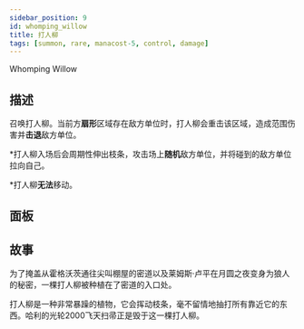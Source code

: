 ```yaml
---
sidebar_position: 9
id: whomping_willow
title: 打人柳
tags: [summon, rare, manacost-5, control, damage]
---
```


Whomping Willow

<!--truncate-->



<CardBasics cardKey={id}/>


## 描述

召唤打人柳。当前方**扇形**区域存在敌方单位时，打人柳会重击该区域，造成范围伤害并**击退**敌方单位。

*打人柳入场后会周期性伸出枝条，攻击场上**随机**敌方单位，并将碰到的敌方单位拉向自己。

*打人柳**无法**移动。

## 面板


<LevelComponent/>


<CardDynamicTable cardKey={id}/>


<CardComplexTable cardKey={id}/>





## 故事

为了掩盖从霍格沃茨通往尖叫棚屋的密道以及莱姆斯·卢平在月圆之夜变身为狼人的秘密，一棵打人柳被种植在了密道的入口处。

打人柳是一种非常暴躁的植物，它会挥动枝条，毫不留情地抽打所有靠近它的东西。哈利的光轮2000飞天扫帚正是毁于这一棵打人柳。



